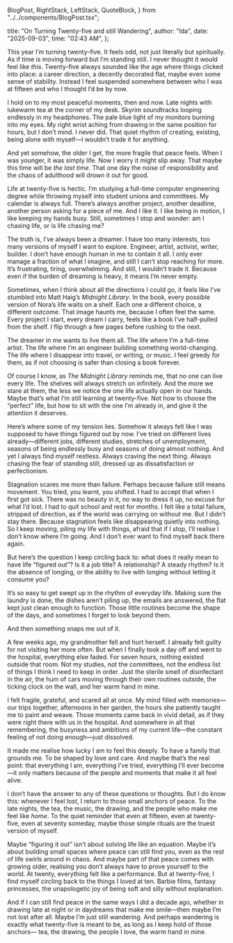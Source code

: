   BlogPost,
  RightStack,
  LeftStack,
  QuoteBlock,
} from "../../components/BlogPost.tsx";

  title: "On Turning Twenty-five and still Wandering",
  author: "Ida",
  date: "2025-09-03",
  time: "02:43 AM",
};

This year I’m turning twenty-five. It feels odd, not just literally but spiritually. As if time is moving forward but I’m standing still. I never thought it would feel like _this_. 
Twenty-five always sounded like the age where things clicked into place: a career direction, a decently decorated flat, maybe even some sense of stability. Instead I feel suspended 
somewhere between who I was at fifteen and who I thought I’d be by now.

I hold on to my most peaceful moments, then and now. Late nights with lukewarm tea at the corner of my desk. Skyrim soundtracks looping endlessly in my headphones. The pale blue 
light of my monitors burning into my eyes. My right wrist aching from drawing in the same position for hours, but I don’t mind. I never did. That quiet rhythm of creating, existing, 
being alone with myself—I wouldn’t trade it for anything.

And yet somehow, the older I get, the more fragile that peace feels. When I was younger, it was simply life. Now I worry it might slip away. That maybe this time will be _the last 
time_. That one day the noise of responsibility and the chaos of adulthood will drown it out for good.

Life at twenty-five is hectic. I’m studying a full-time computer engineering degree while throwing myself into student unions and committees. My calendar is always full. There’s 
always another project, another deadline, another person asking for a piece of me. And I like it. I like being in motion, I like keeping my hands busy. Still, sometimes I stop 
and wonder: am I chasing life, or is life chasing me?

The truth is, I’ve always been a dreamer. I have too many interests, too many versions of myself I want to explore. Engineer, artist, activist, writer, builder. I don’t have enough 
human in me to contain it all. I only ever manage a fraction of what I imagine, and still I can’t stop reaching for more. It’s frustrating, tiring, overwhelming. And still, I 
wouldn’t trade it. Because even if the burden of dreaming is heavy, it means I’m never empty.

Sometimes, when I think about all the directions I could go, it feels like I’ve stumbled into Matt Haig’s _Midnight Library_. In the book, every possible version of Nora’s life 
waits on a shelf. Each one a different choice, a different outcome. That image haunts me, because I often feel the same. Every project I start, every dream I carry, feels like a 
book I’ve half-pulled from the shelf. I flip through a few pages before rushing to the next.

The dreamer in me wants to live them all. The life where I’m a full-time artist. The life where I’m an engineer building something world-changing. The life where I disappear into 
travel, or writing, or music. I feel greedy for them, as if not choosing is safer than closing a book forever.

Of course I know, as _The Midnight Library_ reminds me, that no one can live every life. The shelves will always stretch on infinitely. And the more we stare at them, the less 
we notice the one life actually open in our hands. Maybe that’s what I’m still learning at twenty-five. Not how to choose the “perfect” life, but how to sit with the one I’m 
already in, and give it the attention it deserves.

Here’s where some of my tension lies. Somehow it always felt like I was supposed to have things figured out by now. I’ve tried on different lives already—different jobs, 
different studies, stretches of unemployment, seasons of being endlessly busy and seasons of doing almost nothing. And yet I always find myself restless. Always craving the 
next thing. Always chasing the fear of standing still, dressed up as dissatisfaction or perfectionism.

Stagnation scares me more than failure. Perhaps because failure still means movement. You tried, you learnt, you shifted. I had to accept that when I first got sick. There 
was no beauty in it, no way to dress it up, no excuse for what I’d lost. I had to quit school and rest for months. I felt like a total failure, stripped of direction, as if 
the world was carrying on without me. But I didn’t stay there. Because stagnation feels like disappearing quietly into nothing. So I keep moving, piling my life with things, 
afraid that if I stop, I’ll realise I don’t know where I’m going. And I don’t ever want to find myself back there again.

But here’s the question I keep circling back to: what does it really mean to have life “figured out”? Is it a job title? A relationship? A steady rhythm? Is it the absence of 
longing, or the ability to live with longing without letting it consume you?

It’s so easy to get swept up in the rhythm of everyday life. Making sure the laundry is done, the dishes aren’t piling up, the emails are answered, the flat kept just clean 
enough to function. Those little routines become the shape of the days, and sometimes I forget to look beyond them.

And then something snaps me out of it.

A few weeks ago, my grandmother fell and hurt herself. I already felt guilty for not visiting her more often. But when I finally took a day off and went to the hospital, 
everything else faded. For seven hours, nothing existed outside that room. Not my studies, not the committees, not the endless list of things I think I need to keep in order. 
Just the sterile smell of disinfectant in the air, the hum of cars moving through their own routines outside, the ticking clock on the wall, and her warm hand in mine.

I felt fragile, grateful, and scared all at once. My mind filled with memories—our trips together, afternoons in her garden, the hours she patiently taught me to paint and weave. 
Those moments came back in vivid detail, as if they were right there with us in the hospital. And somewhere in all that remembering, the busyness and ambitions of my current life—the constant feeling of not doing enough—just dissolved.

It made me realise how lucky I am to feel this deeply. To have a family that grounds me. To be shaped by love and care. And maybe that’s the real point: that everything I am, 
everything I’ve tried, everything I’ll ever become—it only matters because of the people and moments that make it all feel alive.

I don’t have the answer to any of these questions or thoughts. But I do know this: whenever I feel lost, I return to those small anchors of peace. To the late nights, the tea, 
the music, the drawing, and the people who make me feel like _home_. To the quiet reminder that even at fifteen, even at twenty-five, even at seventy someday, maybe those simple 
rituals are the truest version of myself.

Maybe “figuring it out” isn’t about solving life like an equation. Maybe it’s about building small spaces where peace can still find you, even as the rest of life swirls around 
in chaos. And maybe part of that peace comes with growing older, realising you don’t always have to prove yourself to the world. At twenty, everything felt like a performance. 
But at twenty-five, I find myself circling back to the things I loved at ten. Barbie films, fantasy princesses, the unapologetic joy of being soft and silly without explanation.

And if I can still find peace in the same ways I did a decade ago, whether in drawing late at night or in daydreams that make me smile—then maybe I’m not lost after all. Maybe 
I’m just still wandering. And perhaps wandering is exactly what twenty-five is meant to be, as long as I keep hold of those anchors— tea, the drawing, the people I love, the 
warm hand in mine.
